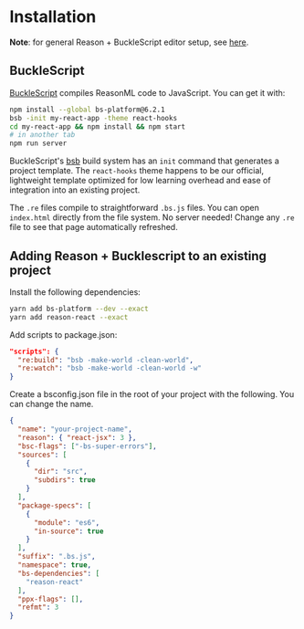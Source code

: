 # Installation

**Note**: for general Reason + BuckleScript editor setup, see [here](/docs/manual/latest/editor-plugins).

## BuckleScript

[BuckleScript](/docs/reason-compiler/latest/introduction) compiles ReasonML code to JavaScript. You can get it with:

```sh
npm install --global bs-platform@6.2.1
bsb -init my-react-app -theme react-hooks
cd my-react-app && npm install && npm start
# in another tab
npm run server
```

BuckleScript's [bsb](/docs/reason-compiler/latest/build-overview) build system has an `init` command that generates a project template. The `react-hooks` theme happens to be our official, lightweight template optimized for low learning overhead and ease of integration into an existing project.

The `.re` files compile to straightforward `.bs.js` files. You can open `index.html` directly from the file system. No server needed! Change any `.re` file to see that page automatically refreshed.

## Adding Reason + Bucklescript to an existing project

Install the following dependencies:

```sh
yarn add bs-platform --dev --exact
yarn add reason-react --exact
```

Add scripts to package.json:

```json
"scripts": {
  "re:build": "bsb -make-world -clean-world",
  "re:watch": "bsb -make-world -clean-world -w"
}
```

Create a bsconfig.json file in the root of your project with the following. You can change the name.

```json
{
  "name": "your-project-name",
  "reason": { "react-jsx": 3 },
  "bsc-flags": ["-bs-super-errors"],
  "sources": [
    {
      "dir": "src",
      "subdirs": true
    }
  ],
  "package-specs": [
    {
      "module": "es6",
      "in-source": true
    }
  ],
  "suffix": ".bs.js",
  "namespace": true,
  "bs-dependencies": [
    "reason-react"
  ],
  "ppx-flags": [],
  "refmt": 3
}
```
